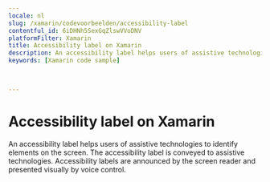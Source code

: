 ```yaml
---
locale: nl
slug: /xamarin/codevoorbeelden/accessibility-label
contentful_id: 6iDHNh5SexGqZlswVVoDNV
platformFilter: Xamarin
title: Accessibility label on Xamarin
description: An accessibility label helps users of assistive technologies to identify elements on the screen.
keywords: [Xamarin code sample]


	
---
```


# Accessibility label on Xamarin

An accessibility label helps users of assistive technologies to identify elements on the screen. The accessibility label is conveyed to assistive technologies. Accessibility labels are announced by the screen reader and presented visually by voice control.

<CodeSample id="accessibility-label" locale="nl" platform="xamarin"/>